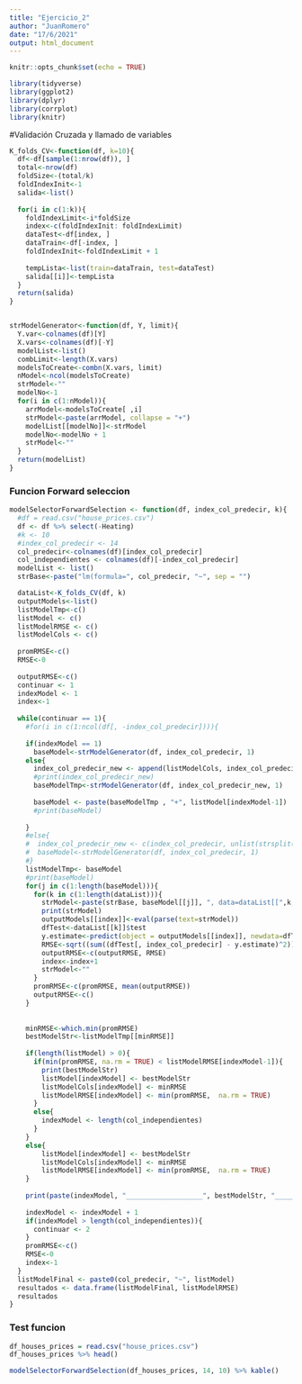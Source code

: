 ```yaml
---
title: "Ejercicio_2"
author: "JuanRomero"
date: "17/6/2021"
output: html_document
---
```


```r
knitr::opts_chunk$set(echo = TRUE)

library(tidyverse)
library(ggplot2)
library(dplyr)
library(corrplot)
library(knitr)

```






#Validación Cruzada y llamado de variables
```r
K_folds_CV<-function(df, k=10){
  df<-df[sample(1:nrow(df)), ]
  total<-nrow(df)
  foldSize<-(total/k)
  foldIndexInit<-1
  salida<-list()
  
  for(i in c(1:k)){
    foldIndexLimit<-i*foldSize
    index<-c(foldIndexInit: foldIndexLimit)
    dataTest<-df[index, ]
    dataTrain<-df[-index, ]
    foldIndexInit<-foldIndexLimit + 1
    
    tempLista<-list(train=dataTrain, test=dataTest)
    salida[[i]]<-tempLista
  }
  return(salida)
}


strModelGenerator<-function(df, Y, limit){
  Y.var<-colnames(df)[Y]
  X.vars<-colnames(df)[-Y]
  modelList<-list()
  combLimit<-length(X.vars)
  modelsToCreate<-combn(X.vars, limit)
  nModel<-ncol(modelsToCreate)
  strModel<-""
  modelNo<-1
  for(i in c(1:nModel)){
    arrModel<-modelsToCreate[ ,i]
    strModel<-paste(arrModel, collapse = "+")
    modelList[[modelNo]]<-strModel
    modelNo<-modelNo + 1
    strModel<-""
  }
  return(modelList)
}

```


### Funcion Forward seleccion 
```r

modelSelectorForwardSelection <- function(df, index_col_predecir, k){
  #df = read.csv("house_prices.csv")
  df <- df %>% select(-Heating) 
  #k <- 10
  #index_col_predecir <- 14
  col_predecir<-colnames(df)[index_col_predecir] 
  col_independientes <- colnames(df)[-index_col_predecir]
  modelList <- list()
  strBase<-paste("lm(formula=", col_predecir, "~", sep = "")

  dataList<-K_folds_CV(df, k)
  outputModels<-list()
  listModelTmp<-c()
  listModel <- c()
  listModelRMSE <- c()
  listModelCols <- c()
  
  promRMSE<-c()
  RMSE<-0
  
  outputRMSE<-c() 
  continuar <- 1
  indexModel <- 1
  index<-1
  
  while(continuar == 1){
    #for(i in c(1:ncol(df[, -index_col_predecir]))){
    
    if(indexModel == 1)
      baseModel<-strModelGenerator(df, index_col_predecir, 1)
    else{
      index_col_predecir_new <- append(listModelCols, index_col_predecir)
      #print(index_col_predecir_new)
      baseModelTmp<-strModelGenerator(df, index_col_predecir_new, 1)
      
      baseModel <- paste(baseModelTmp , "+", listModel[indexModel-1]) 
      #print(baseModel)
      
    }
    #else{
    #  index_col_predecir_new <- c(index_col_predecir, unlist(strsplit(listModel[indexModel - 1]  , "\\+")))
    #  baseModel<-strModelGenerator(df, index_col_predecir, 1)
    #}
    listModelTmp<- baseModel
    #print(baseModel)
    for(j in c(1:length(baseModel))){
      for(k in c(1:length(dataList))){
        strModel<-paste(strBase, baseModel[[j]], ", data=dataList[[",k,"]]$train)")
        print(strModel)
        outputModels[[index]]<-eval(parse(text=strModel))
        dfTest<-dataList[[k]]$test
        y.estimate<-predict(object = outputModels[[index]], newdata=dfTest)
        RMSE<-sqrt((sum((dfTest[, index_col_predecir] - y.estimate)^2))/nrow(dfTest))
        outputRMSE<-c(outputRMSE, RMSE)
        index<-index+1
        strModel<-""
      }
      promRMSE<-c(promRMSE, mean(outputRMSE))
      outputRMSE<-c()
    }
    
    
    minRMSE<-which.min(promRMSE)
    bestModelStr<-listModelTmp[[minRMSE]]
    
    if(length(listModel) > 0){
      if(min(promRMSE, na.rm = TRUE) < listModelRMSE[indexModel-1]){
        print(bestModelStr)
        listModel[indexModel] <- bestModelStr
        listModelCols[indexModel] <- minRMSE
        listModelRMSE[indexModel] <- min(promRMSE,  na.rm = TRUE)
      }
      else{
        indexModel <- length(col_independientes)
      }
    }
    else{
        listModel[indexModel] <- bestModelStr
        listModelCols[indexModel] <- minRMSE
        listModelRMSE[indexModel] <- min(promRMSE,  na.rm = TRUE)
    }
    
    print(paste(indexModel, "___________________", bestModelStr, "_____", minRMSE, "_______" , min(promRMSE, na.rm = TRUE)))
    
    indexModel <- indexModel + 1
    if(indexModel > length(col_independientes)){
      continuar <- 2
    }
    promRMSE<-c()
    RMSE<-0
    index<-1
  }
  listModelFinal <- paste0(col_predecir, "~", listModel)
  resultados <- data.frame(listModelFinal, listModelRMSE)
  resultados 
}


```

### Test funcion

```r
df_houses_prices = read.csv("house_prices.csv")
df_houses_prices %>% head()

modelSelectorForwardSelection(df_houses_prices, 14, 10) %>% kable()

```

